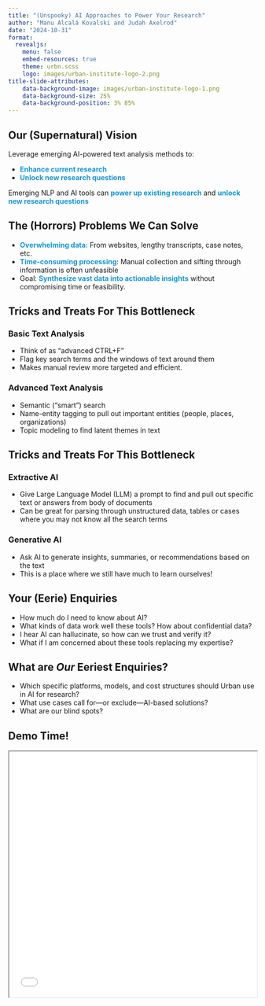 ```yaml
---
title: "(Unspooky) AI Approaches to Power Your Research"
author: "Manu Alcalá Kovalski and Judah Axelrod"
date: "2024-10-31"
format: 
  revealjs:
    menu: false 
    embed-resources: true
    theme: urbn.scss    
    logo: images/urban-institute-logo-2.png
title-slide-attributes: 
    data-background-image: images/urban-institute-logo-1.png
    data-background-size: 25%
    data-background-position: 3% 85%
---
```


## Our (Supernatural) Vision

Leverage emerging AI-powered text analysis methods to:

- **<span style="color:#1696d2;">Enhance current research</span>**
- **<span style="color:#1696d2;">Unlock new research questions</span>**

Emerging NLP and AI tools  can **<span style="color:#1696d2;">power up existing research</span>** and **<span style="color:#1696d2;">unlock new research questions</span>**

## The (Horrors) Problems We Can Solve

- **<span style="color:#1696d2;">Overwhelming data:</span>** From websites, lengthy transcripts, case notes, etc.
- **<span style="color:#1696d2;">Time-consuming processing</span>**: Manual collection and sifting through information is often unfeasible
- Goal: **<span style="color:#1696d2;">Synthesize vast data into actionable insights</span>** without compromising time or feasibility.


## Tricks and Treats For This Bottleneck
::: {.panel-tabset}
### Basic Text Analysis
- Think of as "advanced CTRL+F"
- Flag key search terms and the windows of text around them
- Makes manual review more targeted and efficient.

### Advanced Text Analysis
- Semantic ("smart") search
- Name-entity tagging to pull out important entities (people, places, organizations)
- Topic modeling to find latent themes in text
:::

## Tricks and Treats For This Bottleneck
::: {.panel-tabset}

### Extractive AI
- Give Large Language Model (LLM) a prompt to find and pull out specific text or answers from body of documents
- Can be great for parsing through unstructured data, tables or cases where you may not know all the search terms

### Generative AI
- Ask AI to generate insights, summaries, or recommendations based on the text
- This is a place where we still have much to learn ourselves!
:::

## Your (Eerie) Enquiries
- How much do I need to know about AI?
- What kinds of data work well these tools? How about confidential data?
- I hear AI can hallucinate, so how can we trust and verify it?
- What if I am concerned about these tools replacing my expertise?

## What are *Our* Eeriest Enquiries?
- Which specific platforms, models, and cost structures should Urban use in AI for research?
- What use cases call for—or exclude—AI-based solutions?
- What are our blind spots?

## Demo Time!
<div>
```{=html}
<iframe data-external="1" width="100%" height="500" src="topic-browser.html" title="Webpage example"></iframe>
```
</div>


